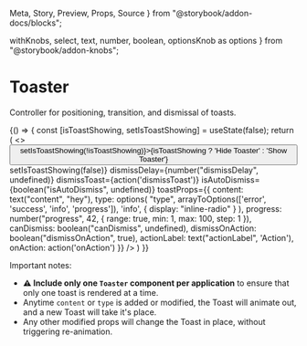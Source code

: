  Meta,
  Story,
  Preview,
  Props,
  Source
} from "@storybook/addon-docs/blocks";

  withKnobs,
  select,
  text,
  number,
  boolean,
  optionsKnob as options
} from "@storybook/addon-knobs";



<Meta
  title="Components/Interactive/Toaster"
  decorators={[withKnobs]}
  component={Toaster}
/>

# Toaster

<ImportPath component={RawToaster} section="interactive" />

Controller for positioning, transition, and dismissal of toasts.

<Story name="Knobs">
  {() => {   
    const [isToastShowing, setIsToastShowing] = useState(false);
    return (
      <>
        <button onClick={() => setIsToastShowing(!isToastShowing)}>{isToastShowing ? 'Hide Toaster' : 'Show Toaster'}</button>
        <Toaster
          isOpen={isToastShowing}
          onDismiss={() => setIsToastShowing(false)}
          dismissDelay={number("dismissDelay", undefined)}
          dismissToast={action('dismissToast')}
          isAutoDismiss={boolean("isAutoDismiss", undefined)}
          toastProps={{
            content: text("content", "hey"),
            type: options(
              "type",
              arrayToOptions(['error', 'success', 'info', 'progress']),
              'info',
              { display: "inline-radio" }
            ),
            progress: number("progress", 42, {
              range: true,
              min: 1,
              max: 100,
              step: 1
            }),
            canDismiss: boolean("canDismiss", undefined),
            dismissOnAction: boolean("dismissOnAction", true),
            actionLabel: text("actionLabel", 'Action'),
            onAction: action('onAction')
          }}
        />
      </>
    )
  }}
</Story>

<Props of={RawToaster} />

Important notes:

- **⚠️ Include only one `Toaster` component per application** to ensure that only one toast is rendered at a time.
- Anytime `content` or `type` is added or modified, the Toast will animate out, and a new Toast will take it's place. 
- Any other modified props will change the Toast in place, without triggering re-animation.
